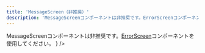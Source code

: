 ```yaml
---
title: 'MessageScreen（非推奨）'
description: 'MessageScreenコンポーネントは非推奨です。ErrorScreenコンポーネントを使用してください。'
---
```


<BaseColumn>
  <WarningIcon text={
    <span>
    MessageScreenコンポーネントは非推奨です。<a href="/products/components/error-screen/">ErrorScreen</a>コンポーネントを使用してください。
    </span>}
    />
</BaseColumn>
